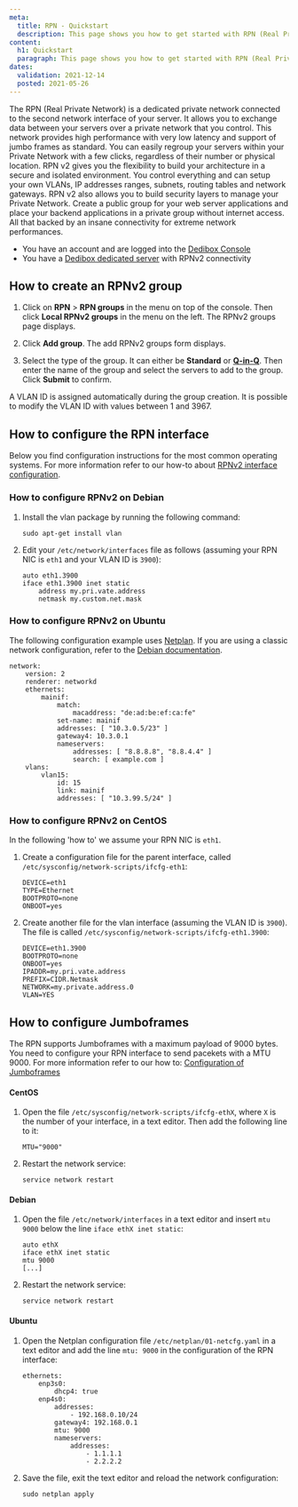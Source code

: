 ```yaml
---
meta:
  title: RPN - Quickstart
  description: This page shows you how to get started with RPN (Real Private Network)
content:
  h1: Quickstart
  paragraph: This page shows you how to get started with RPN (Real Private Network)
dates:
  validation: 2021-12-14
  posted: 2021-05-26
---
```


The RPN (Real Private Network) is a dedicated private network connected to the second network interface of your server.  It allows you to exchange data between your servers over a private network that you control.
This network provides high performance with very low latency and support of jumbo frames as standard. You can easily regroup your servers within your Private Network with a few clicks, regardless of their number or physical location. RPN v2 gives you the flexibility to build your architecture in a secure and isolated environment. You control everything and can setup your own VLANs, IP addresses ranges, subnets, routing tables and network gateways.
RPN v2 also allows you to build security layers to manage your Private Network. Create a public group for your web server applications and place your backend applications in a private group without internet access. All that backed by an insane connectivity for extreme network performances.

<Message type="requirement">

  - You have an account and are logged into the [Dedibox Console](https://console.online.net)
  - You have a [Dedibox dedicated server](https://www.scaleway.com/en/dedibox) with RPNv2 connectivity

</Message>

## How to create an RPNv2 group

1. Click on **RPN** > **RPN groups** in the menu on top of the console. Then click **Local RPNv2 groups** in the menu on the left. The RPNv2 groups page displays.

2. Click **Add group**. The add RPNv2 groups form displays. 

3. Select the type of the group. It can either be **Standard** or **[Q-in-Q](/dedibox-network/rpn/concepts/#q-in-q-mode)**. Then enter the name of the group and select the servers to add to the group. Click **Submit** to confirm.

<Message type="note">

  A VLAN ID is assigned automatically during the group creation. It is possible to modify the VLAN ID with values between 1 and 3967.

</Message>

## How to configure the RPN interface

Below you find configuration instructions for the most common operating systems. For more information refer to our how-to about [RPNv2 interface configuration](/dedibox-network/rpn/how-to/configure-rpnv2/).

### How to configure RPNv2 on Debian

1. Install the vlan package by running the following command: 

    ```
    sudo apt-get install vlan
    ```

2. Edit your `/etc/network/interfaces` file as follows (assuming your RPN NIC is `eth1` and your VLAN ID is `3900`):

    ```
    auto eth1.3900
    iface eth1.3900 inet static
        address my.pri.vate.address
        netmask my.custom.net.mask
    ```

### How to configure RPNv2 on Ubuntu

<Message type="note">

The following configuration example uses [Netplan](https://netplan.io/). If you are using a classic network configuration, refer to the [Debian documentation](https://www.debian.org/doc/). 

</Message>

```
network:
    version: 2
    renderer: networkd
    ethernets:
        mainif:
            match:
                macaddress: "de:ad:be:ef:ca:fe"
            set-name: mainif
            addresses: [ "10.3.0.5/23" ]
            gateway4: 10.3.0.1
            nameservers:
                addresses: [ "8.8.8.8", "8.8.4.4" ]
                search: [ example.com ]
    vlans:
        vlan15:
            id: 15
            link: mainif
            addresses: [ "10.3.99.5/24" ]
```

### How to configure RPNv2 on CentOS

In the following 'how to' we assume your RPN NIC is `eth1`.

1. Create a configuration file for the parent interface, called `/etc/sysconfig/network-scripts/ifcfg-eth1`:

    ```
    DEVICE=eth1
    TYPE=Ethernet
    BOOTPROTO=none
    ONBOOT=yes
    ```

2. Create another file for the vlan interface (assuming the VLAN ID is `3900`). The file is called `/etc/sysconfig/network-scripts/ifcfg-eth1.3900`:

    ```
    DEVICE=eth1.3900
    BOOTPROTO=none
    ONBOOT=yes
    IPADDR=my.pri.vate.address
    PREFIX=CIDR.Netmask
    NETWORK=my.private.address.0
    VLAN=YES
    ```

## How to configure Jumboframes

The RPN supports Jumboframes with a maximum payload of 9000 bytes. You need to configure your RPN interface to send pacekets with a MTU 9000. For more information refer to our how to: [Configuration of Jumboframes](/dedibox-network/rpn/how-to/configure-jumboframes/)

#### CentOS

1. Open the file `/etc/sysconfig/network-scripts/ifcfg-ethX`, where `X` is the number of your interface, in a text editor. Then add the following line to it:

    ```
    MTU="9000"
    ```

2. Restart the network service:

    ```
    service network restart
    ``` 

#### Debian

1. Open the file `/etc/network/interfaces` in a text editor and insert `mtu 9000` below the line `iface ethX inet static`:

    ```
    auto ethX
    iface ethX inet static
    mtu 9000
    [...]
    ``` 

2. Restart the network service:

    ```
    service network restart
    ```

#### Ubuntu

1. Open the Netplan configuration file `/etc/netplan/01-netcfg.yaml` in a text editor and add the line `mtu: 9000` in the configuration of the RPN interface:

    ```
    ethernets:
        enp3s0:
            dhcp4: true
        enp4s0:
            addresses:
                - 192.168.0.10/24
            gateway4: 192.168.0.1
            mtu: 9000
            nameservers:
                addresses:
                    - 1.1.1.1
                    - 2.2.2.2
    ```

2. Save the file, exit the text editor and reload the network configuration: 

    ```
    sudo netplan apply
    ```
